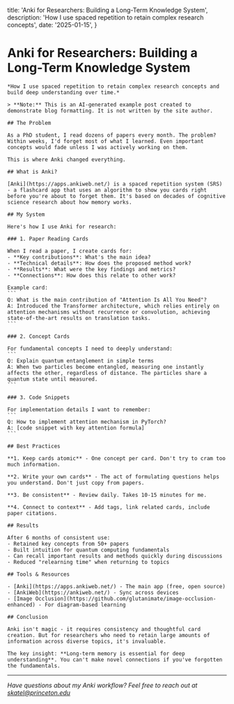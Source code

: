 
  title: 'Anki for Researchers: Building a Long-Term Knowledge System',
  description: 'How I use spaced repetition to retain complex research concepts',
  date: '2025-01-15',
}

<BlogLayout date={metadata.date}>

# Anki for Researchers: Building a Long-Term Knowledge System

    *How I use spaced repetition to retain complex research concepts and build deep understanding over time.*

    > **Note:** This is an AI-generated example post created to demonstrate blog formatting. It is not written by the site author.

    ## The Problem

    As a PhD student, I read dozens of papers every month. The problem? Within weeks, I'd forget most of what I learned. Even important concepts would fade unless I was actively working on them.

    This is where Anki changed everything.

    ## What is Anki?

    [Anki](https://apps.ankiweb.net/) is a spaced repetition system (SRS) - a flashcard app that uses an algorithm to show you cards right before you're about to forget them. It's based on decades of cognitive science research about how memory works.

    ## My System

    Here's how I use Anki for research:

    ### 1. Paper Reading Cards

    When I read a paper, I create cards for:
    - **Key contributions**: What's the main idea?
    - **Technical details**: How does the proposed method work?
    - **Results**: What were the key findings and metrics?
    - **Connections**: How does this relate to other work?

    Example card:
    ```
    Q: What is the main contribution of "Attention Is All You Need"?
    A: Introduced the Transformer architecture, which relies entirely on 
    attention mechanisms without recurrence or convolution, achieving 
    state-of-the-art results on translation tasks.
    ```

    ### 2. Concept Cards

    For fundamental concepts I need to deeply understand:
    ```
    Q: Explain quantum entanglement in simple terms
    A: When two particles become entangled, measuring one instantly 
    affects the other, regardless of distance. The particles share a 
    quantum state until measured.
    ```

    ### 3. Code Snippets

    For implementation details I want to remember:
    ```
    Q: How to implement attention mechanism in PyTorch?
    A: [code snippet with key attention formula]
    ```

    ## Best Practices

    **1. Keep cards atomic** - One concept per card. Don't try to cram too much information.

    **2. Write your own cards** - The act of formulating questions helps you understand. Don't just copy from papers.

    **3. Be consistent** - Review daily. Takes 10-15 minutes for me.

    **4. Connect to context** - Add tags, link related cards, include paper citations.

    ## Results

    After 6 months of consistent use:
    - Retained key concepts from 50+ papers
    - Built intuition for quantum computing fundamentals
    - Can recall important results and methods quickly during discussions
    - Reduced "relearning time" when returning to topics

    ## Tools & Resources

    - [Anki](https://apps.ankiweb.net/) - The main app (free, open source)
    - [AnkiWeb](https://ankiweb.net/) - Sync across devices
    - [Image Occlusion](https://github.com/glutanimate/image-occlusion-enhanced) - For diagram-based learning

    ## Conclusion

    Anki isn't magic - it requires consistency and thoughtful card creation. But for researchers who need to retain large amounts of information across diverse topics, it's invaluable.

    The key insight: **Long-term memory is essential for deep understanding**. You can't make novel connections if you've forgotten the fundamentals.

---

*Have questions about my Anki workflow? Feel free to reach out at [skatel@princeton.edu](mailto:skatel@princeton.edu)*

</BlogLayout>
